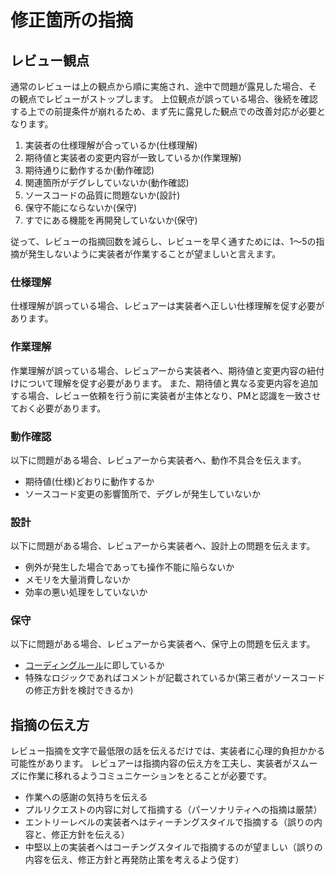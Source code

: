 # 修正箇所の指摘

## レビュー観点

通常のレビューは上の観点から順に実施され、途中で問題が露見した場合、その観点でレビューがストップします。
上位観点が誤っている場合、後続を確認する上での前提条件が崩れるため、まず先に露見した観点での改善対応が必要となります。

1. 実装者の仕様理解が合っているか(仕様理解)
2. 期待値と実装者の変更内容が一致しているか(作業理解)
3. 期待通りに動作するか(動作確認)
4. 関連箇所がデグレしていないか(動作確認)
5. ソースコードの品質に問題ないか(設計)
6. 保守不能にならないか(保守)
7. すでにある機能を再開発していないか(保守)

従って、レビューの指摘回数を減らし、レビューを早く通すためには、1〜5の指摘が発生しないように実装者が作業することが望ましいと言えます。

### 仕様理解

仕様理解が誤っている場合、レビュアーは実装者へ正しい仕様理解を促す必要があります。

### 作業理解

作業理解が誤っている場合、レビュアーから実装者へ、期待値と変更内容の紐付けについて理解を促す必要があります。
また、期待値と異なる変更内容を追加する場合、レビュー依頼を行う前に実装者が主体となり、PMと認識を一致させておく必要があります。

### 動作確認

以下に問題がある場合、レビュアーから実装者へ、動作不具合を伝えます。

- 期待値(仕様)どおりに動作するか
- ソースコード変更の影響箇所で、デグレが発生していないか

### 設計

以下に問題がある場合、レビュアーから実装者へ、設計上の問題を伝えます。

- 例外が発生した場合であっても操作不能に陥らないか
- メモリを大量消費しないか
- 効率の悪い処理をしていないか

### 保守

以下に問題がある場合、レビュアーから実装者へ、保守上の問題を伝えます。

- [コーディングルール](https://wiki.pentagon.tokyo/books/flutter/page/67c6a)に即しているか
- 特殊なロジックであればコメントが記載されているか(第三者がソースコードの修正方針を検討できるか)

## 指摘の伝え方

レビュー指摘を文字で最低限の話を伝えるだけでは、実装者に心理的負担かかる可能性があります。
レビュアーは指摘内容の伝え方を工夫し、実装者がスムーズに作業に移れるようコミュニケーションをとることが必要です。

- 作業への感謝の気持ちを伝える
- プルリクエストの内容に対して指摘する（パーソナリティへの指摘は厳禁）
- エントリーレベルの実装者へはティーチングスタイルで指摘する（誤りの内容と、修正方針を伝える）
- 中堅以上の実装者へはコーチングスタイルで指摘するのが望ましい（誤りの内容を伝え、修正方針と再発防止策を考えるよう促す）

